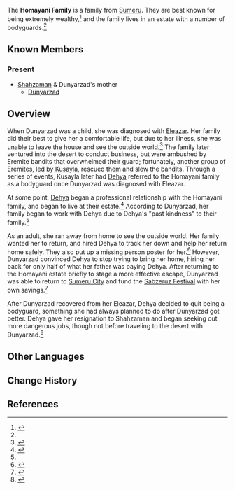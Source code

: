 {{Terminology Infobox
|image        = Homayani Family.png
|caption      = Dunyarzad and Shahzaman
|type         = Families
|type2        = Sumeru Clans
|region       = Sumeru
}}
The '''Homayani Family''' is a family from [[Sumeru]]. They are best known for being extremely wealthy,<ref>{{Ref/NPC|Hatim|s=Daytime}}</ref> and the family lives in an estate with a number of bodyguards.<ref name="Trail" />

==Known Members==
===Present===
* [[Shahzaman]] & Dunyarzad's mother 
** [[Dunyarzad]]

==Overview==
When Dunyarzad was a child, she was diagnosed with [[Eleazar]]. Her family did their best to give her a comfortable life, but due to her illness, she was unable to leave the house and see the outside world.<ref name="Coming">{{Ref/Quest|The Coming of the Sabzeruz Festival}}</ref> The family later ventured into the desert to conduct business, but were ambushed by Eremite bandits that overwhelmed their guard; fortunately, another group of Eremites, led by [[Kusayla]], rescued them and slew the bandits. Through a series of events, Kusayla later had [[Dehya]] referred to the Homayani family as a bodyguard once Dunyarzad was diagnosed with Eleazar.

At some point, [[Dehya]] began a professional relationship with the Homayani family, and began to live at their estate.<ref>{{Ref/Quest|The Trail of the God of Wisdom|q='''Dunyarzad:''' And every time I bring this up, they just change the subject. Dehya, you've been living with us a long time already. This should be old news to you.}}</ref> According to Dunyarzad, her family began to work with Dehya due to Dehya's "past kindness" to their family.<ref name="Coming" />

As an adult, she ran away from home to see the outside world. Her family wanted her to return, and hired Dehya to track her down and help her return home safely. They also put up a missing person poster for her.<ref>{{Ref/BB|Diwan Bulletin Board|Missing Person Poster}}</ref> However, Dunyarzad convinced Dehya to stop trying to bring her home, hiring her back for only half of what her father was paying Dehya. After returning to the Homayani estate briefly to stage a more effective escape, Dunyarzad was able to return to [[Sumeru City]] and fund the [[Sabzeruz Festival]] with her own savings.<ref name="Trail">{{Ref/Quest|The Trail of the God of Wisdom}}</ref>

After Dunyarzad recovered from her Eleazar, Dehya decided to quit being a bodyguard, something she had always planned to do after Dunyarzad got better. Dehya gave her resignation to Shahzaman and began seeking out more dangerous jobs, though not before traveling to the desert with Dunyarzad.<ref>{{Ref/Quest|A Toast to Victory}}</ref>

==Other Languages==
{{Other Languages|default_hidden=1
|en      = Homayani Family
|zhs     = 呼玛伊家
|zhs_rm  = Hūmǎyī-jiā
|zht     = 呼瑪伊家
|zht_rm  = Hūmǎyī-jiā
|ja      = フーマイ家
|ja_rm   = Fuumai-ke
|ko      = 호마야니 가문
|es      = Los Homayani
|fr      = Famille Homayani
|ru      = Семья Хомаяни
|th      = ตระกูล Homayani
|th_rm   = 
|vi      = Nhà Homayani
|de      = Familie Homayani
|id      = Keluarga Homayani
|pt      = Clã Homayani
|tr      = Homayani Ailesi
|it      = Famiglia Homayani
}}

==Change History==
{{Change History|3.0}}

==References==
{{Reflist}}